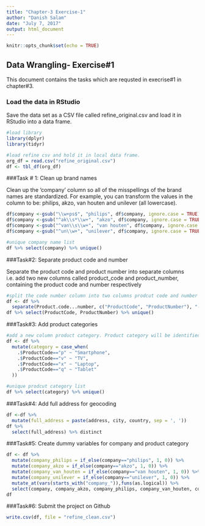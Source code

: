 ```yaml
---
title: "Chapter-3 Exercise-1"
author: "Danish Salam"
date: "July 7, 2017"
output: html_document
---
```


```r
knitr::opts_chunk$set(echo = TRUE)
```

## Data Wrangling- Exercise#1

This document contains the tasks which are requsted in execrise#1 in chapter#3.

### Load the data in RStudio
Save the data set as a CSV file called refine_original.csv and load it in RStudio into a data frame.

```r
#load library
library(dplyr)
library(tidyr)

#load refine csv and hold it in local data frame.
org_df = read.csv("refine_original.csv")
df <- tbl_df(org_df)
```


###Task # 1: Clean up brand names

Clean up the 'company' column so all of the misspellings of the brand names are standardized. For example, you can transform the values in the column to be: philips, akzo, van houten and unilever (all lowercase).

```r
df$company <-gsub("\\w+ps$", "philips", df$company, ignore.case = TRUE)
df$company <-gsub("^ak\\s*\\w+", "akzo", df$company, ignore.case = TRUE)
df$company <-gsub("^van\\s\\w+", "van houten", df$company, ignore.case = TRUE)
df$company <-gsub("^un\\w+", "unilever", df$company, ignore.case = TRUE)

#unique company name list
df %>% select(company) %>% unique()
```

###Task#2: Separate product code and number

Separate the product code and product number into separate columns i.e. add two new columns called product_code and product_number, containing the product code and number respectively

```r
#split the code number column into two columns prodcut code and number respectively.
df <- df %>%
  separate(Product.code...number, c("ProductCode", "ProductNumber"), "-")
df %>% select(ProductCode, ProductNumber) %>% unique()
```

###Task#3: Add product categories

```r
#add a new column product category. Product category will be identified by this product code.
df <- df %>% 
  mutate(category = case_when(
    .$ProductCode=="p" ~ "Smartphone",
    .$ProductCode=="v" ~ "TV",
    .$ProductCode=="x" ~ "Laptop",
    .$ProductCode=="q" ~ "Tablet"
  ))

#unique prodcut category list
df %>% select(category) %>% unique()

```

###Task#4: Add full address for geocoding

```r

df <-df %>% 
  mutate(full_address = paste(address, city, country, sep = ', '))
df %>% 
  select(full_address) %>% distinct
```

###Task#5: Create dummy variables for company and product category

```r
df <- df %>% 
  mutate(company_philips = if_else(company=="philips", 1, 0)) %>% 
  mutate(company_akzo = if_else(company=="akzo", 1, 0)) %>% 
  mutate(company_van_houten = if_else(company=="van houten", 1, 0)) %>% 
  mutate(company_unilever = if_else(company=="unilever", 1, 0)) %>% 
  mutate_at(vars(starts_with("company_")),funs(as.logical)) %>%
  select(company, company_akzo, company_philips, company_van_houten, company_unilever)
df
```

###Task#6: Submit the project on Github

```r
write.csv(df, file = "refine_clean.csv")
```


